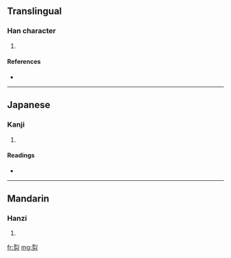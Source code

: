 ==Translingual==

===Han character===
{{Han char|rn=19|rad=力|as=06|sn=8|four=|canj=一弓大尸 (MNKS)}}

# {{defn|Han}}

====References====
* {{Han ref|kx=0147.170|dkj=02339|dj=0331.250|hdz=10369.130|uh=52BD|ud=21181}}

----

==Japanese==

===Kanji===
{{ja-kanji|grade=|rs=力06}}

# {{defn|Japanese}}

====Readings====
* {{ja-readings|on=[[れつ]] (retsu), [[れち]] (rechi)|kun=[[がある]] (gaaru)}}

----

==Mandarin==

===Hanzi===
{{cmn-hanzi|pin=[[liè]] ([[lie4]])|wg=lieh<sup>4</sup>}}

# {{defn|Mandarin}}

[[fr:劽]]
[[mg:劽]]